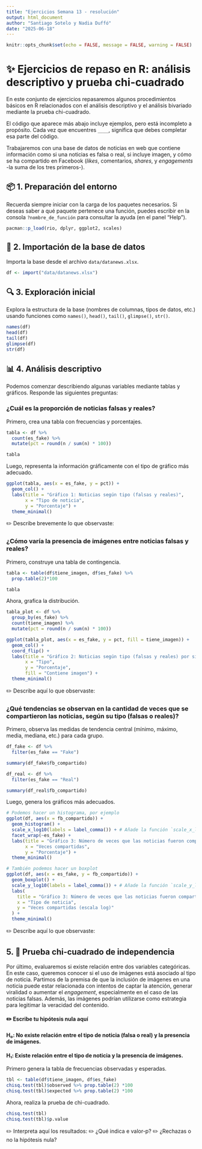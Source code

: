 ```yaml
---
title: "Ejercicios Semana 13 - resolución"
output: html_document
author: "Santiago Sotelo y Nadia Duffó"
date: "2025-06-18"
---
```


```r
knitr::opts_chunk$set(echo = FALSE, message = FALSE, warning = FALSE)
```

# ✨ Ejercicios de repaso en R: análisis descriptivo y prueba chi-cuadrado

En este conjunto de ejercicios repasaremos algunos procedimientos básicos en R relacionados con el análisis descriptivo y el análisis bivariado mediante la prueba chi-cuadrado.

El código que aparece más abajo incluye ejemplos, pero está incompleto a propósito. Cada vez que encuentres `____`, significa que debes completar esa parte del código.

Trabajaremos con una base de datos de noticias en web que contiene información como si una noticias es falsa o real, si incluye imagen, y cómo se ha compartido en Facebook (*likes*, comentarios, *shares*, y *engagements* -la suma de los tres primeros-).

## 📦 1. Preparación del entorno

Recuerda siempre iniciar con la carga de los paquetes necesarios. Si deseas saber a qué paquete pertenece una función, puedes escribir en la consola `?nombre_de_función` para consultar la ayuda (en el panel “Help”).

```r
pacman::p_load(rio, dplyr, ggplot2, scales)
```

## 📁 2. Importación de la base de datos

Importa la base desde el archivo `data/datanews.xlsx`.

```r
df <- import("data/datanews.xlsx")
```

## 🔍 3. Exploración inicial

Explora la estructura de la base (nombres de columnas, tipos de datos, etc.) usando funciones como `names()`, `head()`, `tail()`, `glimpse()`, `str()`.

```r
names(df)
head(df)
tail(df)
glimpse(df)
str(df)
```

## 📊 4. Análisis descriptivo

Podemos comenzar describiendo algunas variables mediante tablas y gráficos. Responde las siguientes preguntas:

### ¿Cuál es la proporción de noticias falsas y reales?

Primero, crea una tabla con frecuencias y porcentajes.

```r
tabla <- df %>%
  count(es_fake) %>% 
  mutate(pct = round(n / sum(n) * 100))

tabla
```

Luego, representa la información gráficamente con el tipo de gráfico más adecuado.

```r
ggplot(tabla, aes(x = es_fake, y = pct)) +
  geom_col() +
  labs(title = "Gráfico 1: Noticias según tipo (falsas y reales)",
       x = "Tipo de noticia",
       y = "Porcentaje") +
  theme_minimal()
```

✏️ Describe brevemente lo que observaste: 

### ¿Cómo varía la presencia de imágenes entre noticias falsas y reales? 

Primero, construye una tabla de contingencia.

```r
tabla <- table(df$tiene_imagen, df$es_fake) %>% 
  prop.table(2)*100

tabla
```

Ahora, grafica la distribución.

```r
tabla_plot <- df %>%
  group_by(es_fake) %>% 
  count(tiene_imagen) %>%
  mutate(pct = round(n / sum(n) * 100))

ggplot(tabla_plot, aes(x = es_fake, y = pct, fill = tiene_imagen)) +
  geom_col() +
  coord_flip() +
  labs(title = "Gráfico 2: Noticias según tipo (falsas y reales) por si contienen imagen",
       x = "Tipo",
       y = "Porcentaje",
       fill = "Contiene imagen") +
  theme_minimal()
```

✏️ Describe aquí lo que observaste:

### ¿Qué tendencias se observan en la cantidad de veces que se compartieron las noticias, según su tipo (falsas o reales)?

Primero, observa las medidas de tendencia central (mínimo, máximo, media, mediana, etc.) para cada grupo.

```r
df_fake <- df %>% 
  filter(es_fake == "Fake")

summary(df_fake$fb_compartido)

df_real <- df %>% 
  filter(es_fake == "Real")

summary(df_real$fb_compartido)
```

Luego, genera los gráficos más adecuados.

```r
# Podemos hacer un histograma, por ejemplo
ggplot(df, aes(x = fb_compartido)) +
  geom_histogram() +
  scale_x_log10(labels = label_comma()) + # Añade la función `scale_x_log10()` para que el eje `x` se vuelva logarítmico y permita graficar mejor la amplitud de datos. Necesitarás cargar el paquete {scales}.
  facet_wrap(~es_fake) +
  labs(title = "Gráfico 3: Número de veces que las noticias fueron compartidas según tipo (falsas y reales)",
       x = "Veces compartidas",
       y = "Porcentaje") +
  theme_minimal()

# También podemos hacer un boxplot
ggplot(df, aes(x = es_fake, y = fb_compartido)) +
  geom_boxplot() +
  scale_y_log10(labels = label_comma()) + # Añade la función `scale_y_log10()` para que el eje `y` se vuelva logarítmico y permita graficar mejor la amplitud de datos. Necesitarás cargar el paquete {scales}.
  labs(
    title = "Gráfico 3: Número de veces que las noticias fueron compartidas según tipo (falsas y reales)",
    x = "Tipo de noticia",
    y = "Veces compartidas (escala log)"
  ) +
  theme_minimal()
```

✏️ Describe aquí lo que observaste:

## 5. 🧐 Prueba chi-cuadrado de independencia

Por último, evaluaremos si existe relación entre dos variables categóricas. En este caso, queremos conocer si el uso de imágenes está asociado al tipo de noticia. Partimos de la premisa de que la inclusión de imágenes en una noticia puede estar relacionada con intentos de captar la atención, generar viralidad o aumentar el *engagement*, especialmente en el caso de las noticias falsas. Además, las imágenes podrían utilizarse como estrategia para legitimar la veracidad del contenido.

#### ✏️ Escribe tu hipótesis nula aquí
#### H₀: No existe relación entre el tipo de noticia (falsa o real) y la presencia de imágenes.
#### H₁: Existe relación entre el tipo de noticia y la presencia de imágenes.

Primero genera la tabla de frecuencias observadas y esperadas.

```r
tbl <- table(df$tiene_imagen, df$es_fake)
chisq.test(tbl)$observed %>% prop.table(2) *100
chisq.test(tbl)$expected %>% prop.table(2) *100
```

Ahora, realiza la prueba de chi-cuadrado.

```r
chisq.test(tbl)
chisq.test(tbl)$p.value
```

✏️ Interpreta aquí los resultados:
✏️ ¿Qué indica e valor-p?
✏️ ¿Rechazas o no la hipótesis nula?
